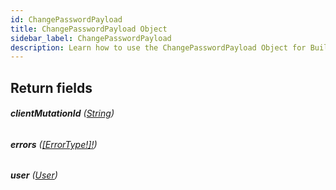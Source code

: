 ```yaml
---
id: ChangePasswordPayload
title: ChangePasswordPayload Object
sidebar_label: ChangePasswordPayload
description: Learn how to use the ChangePasswordPayload Object for Builder's API.
---
```


## Return fields

###### <b>clientMutationId</b> ([String](/docs/composer/builder/api/schema/scalar/String.mdx))

###### <b>errors</b> ([[ErrorType!]!](/docs/composer/builder/api/schema/object/ErrorType.mdx))

###### <b>user</b> ([User](/docs/composer/builder/api/schema/object/User.mdx))
